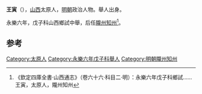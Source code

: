 '''王寅'''（{{bd|?||?|}}），[[山西|山西]]太原人，[[明朝|明朝]]政治人物。舉人出身。

永樂六年，戊子科山西鄉試中舉，后任[[隴州|隴州]][[知州|知州]]<ref>《欽定四庫全書·山西通志》（卷六十六·科目二·明）：永樂六年戊子科鄉試……王寅，太原人，隴州知州</ref>。

==参考==
{{reflist}}
{{明朝人物小作品}}

[[Category:太原人|Category:太原人]]
[[Category:永樂六年戊子科舉人|Category:永樂六年戊子科舉人]]
[[Category:明朝隴州知州|Category:明朝隴州知州]]